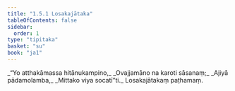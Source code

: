 ```yaml
---
title: "1.5.1 Losakajātaka"
tableOfContents: false
sidebar:
  order: 1
type: "tipitaka"
basket: "su"
book: "ja1"
---
```



<DynamicBreadcrumb />

<Division number="41" book="ja1">

<Paragraph number="90" type="verses" book="ja1">
_“Yo atthakāmassa hitānukampino,_  
_Ovajjamāno na karoti sāsanaṃ;_  
_Ajiyā pādamolamba,_  
_Mittako viya socatī”ti._  


</Paragraph>
</Division>

<Paragraph number="91" type="center" book="ja1">
Losakajātakaṃ paṭhamaṃ.
</Paragraph>